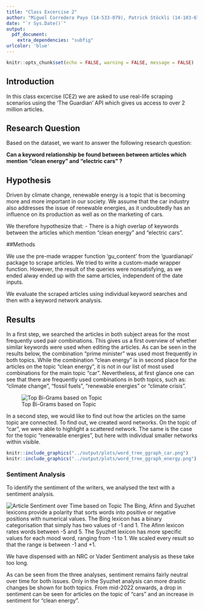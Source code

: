 ```yaml
---
title: "Class Excercise 2"
author: "Miguel Corredera Payo (14-533-079), Patrick Stöckli (14-103-675), Tobias Hoesli (17-494-659)"
date: "`r Sys.Date()`"
output:
  pdf_document:
    extra_dependencies: "subfig"
urlcolor: 'blue'
---
```


```r
knitr::opts_chunk$set(echo = FALSE, warning = FALSE, message = FALSE)
```

## Introduction

In this class excercise (CE2) we are asked to use real-life scraping scenarios using the 'The Guardian' API which gives us access to over 2 million articles.

## Research Question

Based on the dataset, we want to answer the following research question:

**Can a keyword relationship be found between between articles which mention "clean energy" and "electric cars" ?**

## Hypothesis

Driven by climate change, renewable energy is a topic that is becoming more and more important in our society. We assume that the car industry also addresses the issue of renewable energies, as it undoubtedly has an influence on its production as well as on the marketing of cars.

We therefore hypothesize that:
- There is a high overlap of keywords between the articles which mention "clean energy" and "electric cars". 

##Methods

<!-- The topic of renewable energies is receiving more and more attention in the press. As well is private transport  as it plays a major role in climate change. Accordingly, the Guardian API comes in handy to scrape the articles related to the above mentioned topics. The data gained from the scrape will afterwards be evaluated fist by individual keyword searches and then with a keyword network analysis. -->

We use the pre-made wrapper function 'gu_content' from the 'guardianapi' package to scrape articles. We tried to write a custom-made wrapper function. However, the result of the queries were nonsatisfying, as we ended alway ended up with the same articles, independent of the date inputs.   

We evaluate the scraped articles using individual keyword searches and then with a keyword network analysis.

## Results

In a first step, we searched the articles in both subject areas for the most frequently used pair combinations. This gives us a first overview of whether similar keywords were used when editing the articles.
As can be seen in the results below, the combination "prime minister" was used most frequently in both topics. While the combination "clean energy" is in second place for the articles on the topic "clean energy", it is not in our list of most used combinations for the main topic "car". Nevertheless, at first glance one can see that there are frequently used combinations in both topics, such as: "climate change", "fossil fuels", "renewable energies" or "climate crisis".

![Top Bi-Grams based on Topic](../output/plots/top_word_pairs_combined.png)

In a second step, we would like to find out how the articles on the same topic are connected. To find out, we created word networks.  On the topic of "car", we were able to highlight a scattered network. The same is the case for the topic "renewable energies", but here with individual smaller networks within visible. 

```r

knitr::include_graphics("../output/plots/word_tree_ggraph_car.png")
knitr::include_graphics("../output/plots/word_tree_ggraph_energy.png")

```

\newpage

### Sentiment Analysis

To identify the sentiment of the writers, we analysed the text with a sentiment analysis.

![Article Sentiment over Time based on Topic](../output/plots/sentiment_over_time_combined.png)
The Bing, Afinn and Syuzhet lexicons provide a polarity that sorts words into positive or negative positions with numerical values. The Bing lexicon has a binary categorisation that simply has two values of -1 and 1. The Afinn lexicon rates words between -5 and 5. The Syuzhet lexicon has more specific values for each mood word, ranging from -1 to 1. We scaled every result so that the range is between -1 and +1.

We have dispensed with an NRC or Vader Sentiment analysis as these take too long.

As can be seen from the three analyses, sentiment remains fairly neutral over time for both issues. Only in the Syuzhet analysis can more drastic changes be shown for both topics. From mid-2022 onwards, a drop in sentiment can be seen for articles on the topic of "cars" and an increase in sentiment for "clean energy".  


<!-- ![Word Tree Topic: Electric Car](../output/plots/word_tree_ggraph_car.png)

![Word Tree Topic: Renewable Energy](../output/plots/word_tree_ggraph_energy.png) -->
